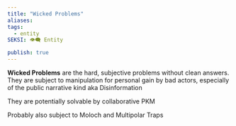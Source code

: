 ```yaml
---
title: "Wicked Problems"
aliases: 
tags:
  - entity
SEKSI: 👁️‍🗨️ Entity

publish: true
---
```



**Wicked Problems** are the hard, subjective problems without clean answers. They are subject to manipulation for personal gain by bad actors, especially of the public narrative kind aka Disinformation

They are potentially solvable by collaborative PKM

Probably also subject to Moloch and <Link href="/c/multipolar-traps" className="text-[var(--color-primary)] hover:underline hover:text-[var(--color-secondary)] transition-colors font-medium">Multipolar Traps</Link>
